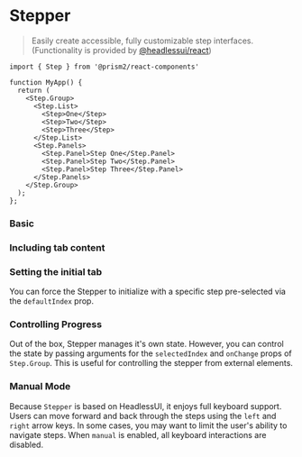 
<Meta title="Docs/Stepper" component={Step} />

# Stepper

> Easily create accessible, fully customizable step interfaces. (Functionality is provided by [@headlessui/react](https://headlessui.com/react/tabs))

```tsx
import { Step } from '@prism2/react-components'

function MyApp() {
  return (
    <Step.Group>
      <Step.List>
        <Step>One</Step>
        <Step>Two</Step>
        <Step>Three</Step>
      </Step.List>
      <Step.Panels>
        <Step.Panel>Step One</Step.Panel>
        <Step.Panel>Step Two</Step.Panel>
        <Step.Panel>Step Three</Step.Panel>
      </Step.Panels>
    </Step.Group>
  );
};
```

### Basic

<Canvas>
  <Story id='components-stepper--basic' />
</Canvas>

### Including tab content

<Canvas>
  <Story id="components-stepper--with-panels" />
</Canvas>

### Setting the initial tab

You can force the Stepper to initialize with a specific step pre-selected via the `defaultIndex` prop.

<Canvas>
  <Story id="components-stepper--initial-step" />
</Canvas>

### Controlling Progress

Out of the box, Stepper manages it's own state. However, you can control the state by passing arguments for the `selectedIndex` and `onChange` props of `Step.Group`. This is useful for controlling the stepper from external elements.

<Canvas>
  <Story id="components-stepper--controlled" />
</Canvas>

### Manual Mode

Because `Stepper` is based on HeadlessUI, it enjoys full keyboard support. Users can move forward and back through the steps using the `left` and `right` arrow keys. In some cases, you may want to limit the user's ability to navigate steps. When `manual` is enabled, all keyboard interactions are disabled.

<Canvas>
  <Story id="components-stepper--manual" />
</Canvas>



<ArgsTable tabs={Step} />
